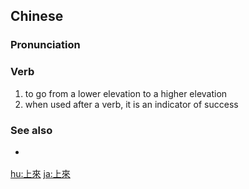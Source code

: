 {{also|上来}}
==Chinese==
{{zh-forms|s=上来}}

===Pronunciation===
{{zh-pron
|m=shànglái,tl=y
|c=soeng5 loi4
|h=pfs=sông-lòi
|mn=xm,tp,kh:chiūⁿ-lâi/zz:chiōⁿ-lâi/qz:chiǔⁿ-lâi/xm,qz:siōng-lâi/zz:siāng-lâi
|ma=y
|cat=v
}}

===Verb===
{{zh-verb}}

# to go from a lower elevation to a higher elevation
# when used after a verb, it is an indicator of success

===See also===
* {{qualifier|Min Nan}} {{zh-l|起來|khí-lâi}}

{{zh-cat|Beginning}}

[[hu:上來]]
[[ja:上來]]